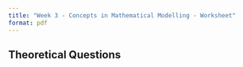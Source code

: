 ```yaml
---
title: "Week 3 - Concepts in Mathematical Modelling - Worksheet"
format: pdf
---
```


## Theoretical Questions
